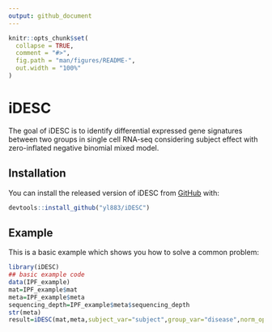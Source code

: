 ```yaml
---
output: github_document
---
```


<!-- README.md is generated from README.Rmd. Please edit that file -->

```r
knitr::opts_chunk$set(
  collapse = TRUE,
  comment = "#>",
  fig.path = "man/figures/README-",
  out.width = "100%"
)
```

# iDESC

<!-- badges: start -->
<!-- badges: end -->

The goal of iDESC is to identify differential expressed gene signatures between two groups in single cell RNA-seq considering subject effect with zero-inflated negative binomial mixed model.

## Installation

You can install the released version of iDESC from [GitHub](https://github.com/yl883/iDESC) with:

``` r
devtools::install_github("yl883/iDESC")
```


## Example

This is a basic example which shows you how to solve a common problem:

```r
library(iDESC)
## basic example code
data(IPF_example)
mat=IPF_example$mat
meta=IPF_example$meta
sequencing_depth=IPF_example$meta$sequencing_depth
str(meta)
result=iDESC(mat,meta,subject_var="subject",group_var="disease",norm_opt="User",user_sf = sequencing_depth,span = 0.7)

```

